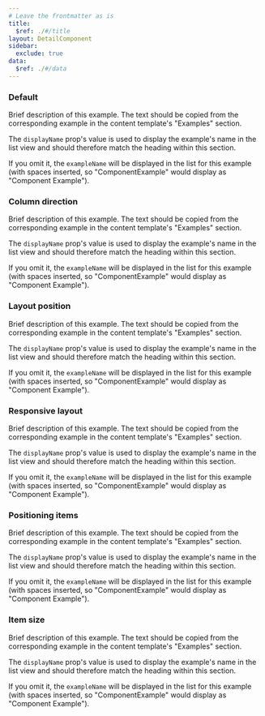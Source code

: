 ```yaml
---
# Leave the frontmatter as is
title:
  $ref: ./#/title
layout: DetailComponent
sidebar:
  exclude: true
data:
  $ref: ./#/data
---
```


<LivePreviewControls>

<LivePreview componentName="flex-layout" exampleName="Default">

### Default

Brief description of this example. The text should be copied from the
corresponding example in the content template's "Examples" section.

The `displayName` prop's value is used to display the example's name in the list
view and should therefore match the heading within this section.

If you omit it, the `exampleName` will be displayed in the list for this example
(with spaces inserted, so "ComponentExample" would display as
"Component Example").

</LivePreview>

<LivePreview componentName="flex-layout" exampleName="ColumnDirection">

### Column direction

Brief description of this example. The text should be copied from the
corresponding example in the content template's "Examples" section.

The `displayName` prop's value is used to display the example's name in the list
view and should therefore match the heading within this section.

If you omit it, the `exampleName` will be displayed in the list for this example
(with spaces inserted, so "ComponentExample" would display as
"Component Example").

</LivePreview>

<LivePreview componentName="flex-layout" exampleName="LayoutPosition">

### Layout position

Brief description of this example. The text should be copied from the
corresponding example in the content template's "Examples" section.

The `displayName` prop's value is used to display the example's name in the list
view and should therefore match the heading within this section.

If you omit it, the `exampleName` will be displayed in the list for this example
(with spaces inserted, so "ComponentExample" would display as
"Component Example").

</LivePreview>

<LivePreview componentName="flex-layout" exampleName="ResponsiveLayout">

### Responsive layout

Brief description of this example. The text should be copied from the
corresponding example in the content template's "Examples" section.

The `displayName` prop's value is used to display the example's name in the list
view and should therefore match the heading within this section.

If you omit it, the `exampleName` will be displayed in the list for this example
(with spaces inserted, so "ComponentExample" would display as
"Component Example").

</LivePreview>

<LivePreview componentName="flex-layout" exampleName="PositioningItems">

### Positioning items

Brief description of this example. The text should be copied from the
corresponding example in the content template's "Examples" section.

The `displayName` prop's value is used to display the example's name in the list
view and should therefore match the heading within this section.

If you omit it, the `exampleName` will be displayed in the list for this example
(with spaces inserted, so "ComponentExample" would display as
"Component Example").

</LivePreview>

<LivePreview componentName="flex-layout" exampleName="ItemSize">

### Item size

Brief description of this example. The text should be copied from the
corresponding example in the content template's "Examples" section.

The `displayName` prop's value is used to display the example's name in the list
view and should therefore match the heading within this section.

If you omit it, the `exampleName` will be displayed in the list for this example
(with spaces inserted, so "ComponentExample" would display as
"Component Example").

</LivePreview>

</LivePreviewControls>
